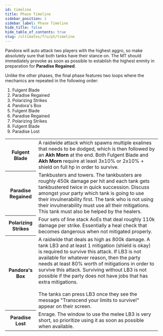 ```yaml
---
id: timeline
title: Phase Timeline
sidebar_position: 1
sidebar_label: Phase Timeline
hide_title: false
hide_table_of_contents: true
slug: /ultimates/fru/p5/timeline
---
```


Pandora will auto attack two players with the highest aggro, so make absolutely sure that both tanks have their stance on. The MT should immediately provoke as soon as possible to establish the highest enmity in preparation for <strong>Paradise Regained</strong>.

Unlike the other phases, the final phase features two loops where the mechanics are repeated in the following order:

1. <Raidwide>Fulgent Blade</Raidwide>
2. Paradise Regained
3. Polarizing Strikes
4. <Raidwide>Pandora's Box</Raidwide>
5. <Raidwide>Fulgent Blade</Raidwide>
6. Paradise Regained
7. Polarizing Strikes
8. <Raidwide>Fulgent Blade</Raidwide>
9. <Enrage>Paradise Lost</Enrage>

<table>
    <tr>
        <th>Fulgent Blade</th>
        <td>A raidwide attack which spawns multiple exalines that needs to be dodged, which is then followed by an <strong>Akh Morn</strong> at the end. Both <Raidwide>Fulgent Blade</Raidwide> and <strong>Akh Morn</strong> require at least 3x10% or 2x10% + shield on full hp in order to survive.</td>
    </tr>
    <tr>
        <th>Paradise Regained</th>
        <td>Tankbusters and towers. The tankbusters are roughly 450k damage per hit and each tank gets tankbustered twice in quick succession. Discuss amongst your party which tank is going to use their invulnerability first. The tank who is not using their invulnerability must use all their mitigations. This tank must also be helped by the healers.</td>
    </tr>
    <tr>
        <th>Polarizing Strikes</th>
        <td>Four sets of line stack AoEs that deal roughly 110k damage per strike. Essentially a heal check that becomes dangerous when not mitigated properly.</td>
    </tr>
    <tr>
        <th>Pandora's Box</th>
        <td>A raidwide that deals as high as 800k damage. A tank LB3 and at least 1 mitigation (shield is okay) is required to survive this attack. If LB3 is not available for whatever reason, then the party needs at least 80% worth of mitigations in order to survive this attack. Surviving without LB3 is not possible if the party does not have jobs that has extra mitigations.<br /><br />The tanks can press LB3 once they see the message "Transcend your limits to survive!" appear on their screen.</td>
    </tr>
    <tr>
        <th>Paradise Lost</th>
        <td>Enrage. The window to use the melee LB3 is very short, so prioritize using it as soon as possible when available.</td>
    </tr>
</table>